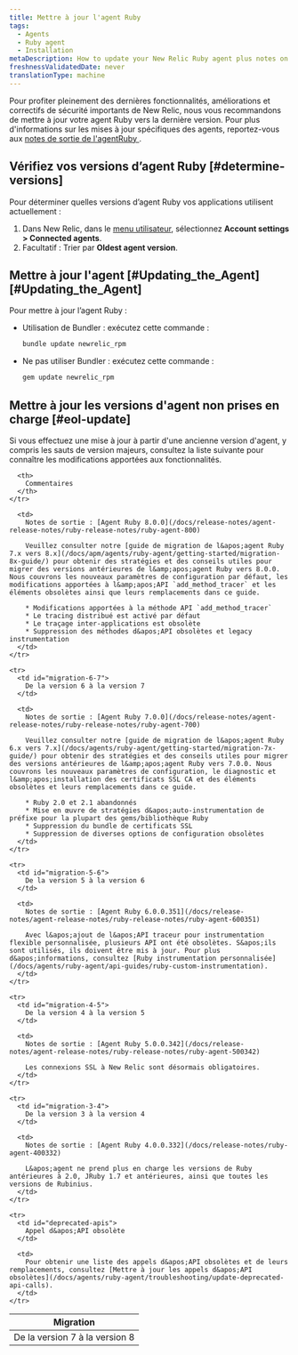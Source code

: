 ```yaml
---
title: Mettre à jour l'agent Ruby
tags:
  - Agents
  - Ruby agent
  - Installation
metaDescription: How to update your New Relic Ruby agent plus notes on EOL support for early agent versions.
freshnessValidatedDate: never
translationType: machine
---
```


Pour profiter pleinement des dernières fonctionnalités, améliorations et correctifs de sécurité importants de New Relic, nous vous recommandons de mettre à jour votre agent Ruby vers la dernière version. Pour plus d&apos;informations sur les mises à jour spécifiques des agents, reportez-vous aux [notes de sortie de l&apos;agentRuby ](/docs/release-notes/agent-release-notes/ruby-release-notes).

## Vérifiez vos versions d’agent Ruby [#determine-versions]

Pour déterminer quelles versions d’agent Ruby vos applications utilisent actuellement :

1. Dans New Relic, dans le [menu utilisateur](/docs/accounts/accounts-billing/general-account-settings/intro-account-settings), sélectionnez <DNT>**Account settings &gt; Connected agents**</DNT>.
2. Facultatif : Trier par <DNT>**Oldest agent version**</DNT>.

## Mettre à jour l&apos;agent [#Updating\_the\_Agent][#Updating_the_Agent]

Pour mettre à jour l’agent Ruby :

* Utilisation de Bundler : exécutez cette commande :

  ```sh
  bundle update newrelic_rpm
  ```

* Ne pas utiliser Bundler : exécutez cette commande :

  ```sh
  gem update newrelic_rpm
  ```

## Mettre à jour les versions d&apos;agent non prises en charge [#eol-update]

<Callout variant="important">
  Si vous effectuez une mise à jour à partir d&apos;une ancienne version d&apos;agent, y compris les sauts de version majeurs, consultez la liste suivante pour connaître les modifications apportées aux fonctionnalités.
</Callout>

<table>
  <thead>
    <tr>
      <th style={{ width: "200px" }}>
        Migration
      </th>

      <th>
        Commentaires
      </th>
    </tr>
  </thead>

  <tbody>
    <tr>
      <td id="migration-7-8">
        De la version 7 à la version 8
      </td>

      <td>
        Notes de sortie : [Agent Ruby 8.0.0](/docs/release-notes/agent-release-notes/ruby-release-notes/ruby-agent-800)

        Veuillez consulter notre [guide de migration de l&apos;agent Ruby 7.x vers 8.x](/docs/apm/agents/ruby-agent/getting-started/migration-8x-guide/) pour obtenir des stratégies et des conseils utiles pour migrer des versions antérieures de l&amp;apos;agent Ruby vers 8.0.0. Nous couvrons les nouveaux paramètres de configuration par défaut, les modifications apportées à l&amp;apos;API `add_method_tracer` et les éléments obsolètes ainsi que leurs remplacements dans ce guide.

        * Modifications apportées à la méthode API `add_method_tracer`
        * Le tracing distribué est activé par défaut
        * Le traçage inter-applications est obsolète
        * Suppression des méthodes d&apos;API obsolètes et legacy instrumentation
      </td>
    </tr>

    <tr>
      <td id="migration-6-7">
        De la version 6 à la version 7
      </td>

      <td>
        Notes de sortie : [Agent Ruby 7.0.0](/docs/release-notes/agent-release-notes/ruby-release-notes/ruby-agent-700)

        Veuillez consulter notre [guide de migration de l&apos;agent Ruby 6.x vers 7.x](/docs/agents/ruby-agent/getting-started/migration-7x-guide/) pour obtenir des stratégies et des conseils utiles pour migrer des versions antérieures de l&amp;apos;agent Ruby vers 7.0.0. Nous couvrons les nouveaux paramètres de configuration, le diagnostic et l&amp;apos;installation des certificats SSL CA et des éléments obsolètes et leurs remplacements dans ce guide.

        * Ruby 2.0 et 2.1 abandonnés
        * Mise en œuvre de stratégies d&apos;auto-instrumentation de préfixe pour la plupart des gems/bibliothèque Ruby
        * Suppression du bundle de certificats SSL
        * Suppression de diverses options de configuration obsolètes
      </td>
    </tr>

    <tr>
      <td id="migration-5-6">
        De la version 5 à la version 6
      </td>

      <td>
        Notes de sortie : [Agent Ruby 6.0.0.351](/docs/release-notes/agent-release-notes/ruby-release-notes/ruby-agent-600351)

        Avec l&apos;ajout de l&apos;API traceur pour instrumentation flexible personnalisée, plusieurs API ont été obsolètes. S&apos;ils sont utilisés, ils doivent être mis à jour. Pour plus d&apos;informations, consultez [Ruby instrumentation personnalisée](/docs/agents/ruby-agent/api-guides/ruby-custom-instrumentation).
      </td>
    </tr>

    <tr>
      <td id="migration-4-5">
        De la version 4 à la version 5
      </td>

      <td>
        Notes de sortie : [Agent Ruby 5.0.0.342](/docs/release-notes/agent-release-notes/ruby-release-notes/ruby-agent-500342)

        Les connexions SSL à New Relic sont désormais obligatoires.
      </td>
    </tr>

    <tr>
      <td id="migration-3-4">
        De la version 3 à la version 4
      </td>

      <td>
        Notes de sortie : [Agent Ruby 4.0.0.332](/docs/release-notes/ruby-agent-400332)

        L&apos;agent ne prend plus en charge les versions de Ruby antérieures à 2.0, JRuby 1.7 et antérieures, ainsi que toutes les versions de Rubinius.
      </td>
    </tr>

    <tr>
      <td id="deprecated-apis">
        Appel d&apos;API obsolète
      </td>

      <td>
        Pour obtenir une liste des appels d&apos;API obsolètes et de leurs remplacements, consultez [Mettre à jour les appels d&apos;API obsolètes](/docs/agents/ruby-agent/troubleshooting/update-deprecated-api-calls).
      </td>
    </tr>
  </tbody>
</table>
